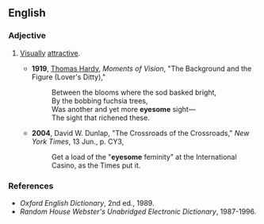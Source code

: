 ==English==

===Adjective===
{{en-adj}}

#{{context|archaic|often|poetic}} [[visually|Visually]] [[attractive]].
#*'''1919''', [[w:Thomas_Hardy|Thomas Hardy]], ''Moments of Vision'', "The Background and the Figure (Lover's Ditty),"
#*:Between the blooms where the sod basked bright,
#*:By the bobbing fuchsia trees,
#*:Was another and yet more '''eyesome''' sight—
#*:The sight that richened these.
#*'''2004''', David W. Dunlap, "The Crossroads of the Crossroads," ''New York Times'', 13 Jun., p. CY3,
#*:Get a load of the "'''eyesome''' feminity" at the International Casino, as the Times put it.

===References===
*''Oxford English Dictionary'', 2nd ed., 1989.
*''Random House Webster's Unabridged Electronic Dictionary'', 1987-1996.